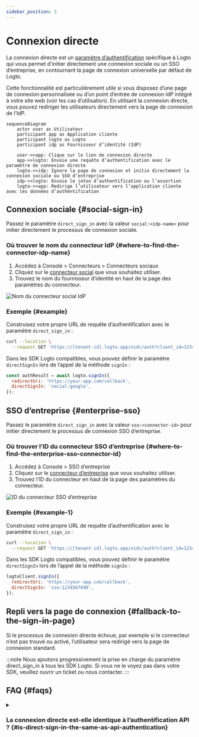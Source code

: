 ```yaml
---
sidebar_position: 3
---
```


# Connexion directe

La connexion directe est un [paramètre d’authentification](/end-user-flows/authentication-parameters) spécifique à Logto qui vous permet d’initier directement une connexion sociale ou un SSO d’entreprise, en contournant la page de connexion universelle par défaut de Logto.

Cette fonctionnalité est particulièrement utile si vous disposez d’une page de connexion personnalisée ou d’un point d’entrée de connexion IdP intégré à votre site web (voir les cas d’utilisation). En utilisant la connexion directe, vous pouvez rediriger les utilisateurs directement vers la page de connexion de l’IdP.

```mermaid
sequenceDiagram
    actor user as Utilisateur
    participant app as Application cliente
    participant logto as Logto
    participant idp as Fournisseur d’identité (IdP)

    user->>app: Clique sur le lien de connexion directe
    app->>logto: Envoie une requête d’authentification avec le paramètre de connexion directe
    logto->>idp: Ignore la page de connexion et initie directement la connexion sociale ou SSO d’entreprise
    idp->>logto: Envoie le jeton d’authentification ou l’assertion
    logto->>app: Redirige l’utilisateur vers l’application cliente avec les données d’authentification
```

## Connexion sociale \{#social-sign-in}

Passez le paramètre `direct_sign_in` avec la valeur `social:<idp-name>` pour initier directement le processus de connexion sociale.

### Où trouver le nom du connecteur IdP \{#where-to-find-the-connector-idp-name}

1. Accédez à <CloudLink to="/connectors/social">Console > Connecteurs > Connecteurs sociaux</CloudLink>
2. Cliquez sur le [connecteur social](/connectors/social-connectors) que vous souhaitez utiliser.
3. Trouvez le nom du fournisseur d’identité en haut de la page des paramètres du connecteur.

<img src="/img/assets/direct-sign-in-social-name.png" alt="Nom du connecteur social IdP" />

### Exemple \{#example}

Construisez votre propre URL de requête d’authentification avec le paramètre `direct_sign_in` :

```sh
curl --location \
  --request GET 'https://[tenant-id].logto.app/oidc/auth?client_id=1234567890&...&direct_sign_in=social:google'
```

Dans les SDK Logto compatibles, vous pouvez définir le paramètre `directSignIn` lors de l’appel de la méthode `signIn` :

```javascript
const authResult = await logto.signIn({
  redirectUri: 'https://your-app.com/callback',
  directSignIn: 'social:google',
});
```

## SSO d’entreprise \{#enterprise-sso}

Passez le paramètre `direct_sign_in` avec la valeur `sso:<connector-id>` pour initier directement le processus de connexion SSO d’entreprise.

### Où trouver l’ID du connecteur SSO d’entreprise \{#where-to-find-the-enterprise-sso-connector-id}

1. Accédez à <CloudLink to="/enterprise-sso">Console > SSO d’entreprise</CloudLink>
2. Cliquez sur le [connecteur d’entreprise](/connectors/enterprise-connectors) que vous souhaitez utiliser.
3. Trouvez l’ID du connecteur en haut de la page des paramètres du connecteur.

<img src="/img/assets/direct-sign-in-enterprise-sso.png" alt="ID du connecteur SSO d’entreprise" />

### Exemple \{#example-1}

Construisez votre propre URL de requête d’authentification avec le paramètre `direct_sign_in` :

```sh
curl --location \
  --request GET 'https://[tenant-id].logto.app/oidc/auth?client_id=1234567890&...&direct_sign_in=sso:1234567890'
```

Dans les SDK Logto compatibles, vous pouvez définir le paramètre `directSignIn` lors de l’appel de la méthode `signIn` :

```javascript
logtoClient.signIn({
  redirectUri: 'https://your-app.com/callback',
  directSignIn: 'sso:1234567890',
});
```

## Repli vers la page de connexion \{#fallback-to-the-sign-in-page}

Si le processus de connexion directe échoue, par exemple si le connecteur n’est pas trouvé ou activé, l’utilisateur sera redirigé vers la page de connexion standard.

:::note
Nous ajoutons progressivement la prise en charge du paramètre direct_sign_in à tous les SDK Logto. Si vous ne le voyez pas dans votre SDK, veuillez ouvrir un ticket ou nous contacter.
:::

## FAQ \{#faqs}

<details>
  <summary>

### La connexion directe est-elle identique à l’authentification API ? \{#is-direct-sign-in-the-same-as-api-authentication}

</summary>

Non, la connexion directe est un paramètre de flux utilisateur qui vous permet de passer la page de connexion Logto par défaut et de rediriger les utilisateurs directement vers la page de connexion du fournisseur social ou SSO d’entreprise. Contrairement à l’authentification basée sur l’API, l’utilisateur doit d’abord être redirigé vers le point de terminaison d’authentification Logto pour initier le processus de connexion.

</details>
